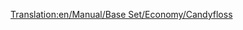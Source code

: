 [[Translation:en/Manual/Base Set/Economy/Candyfloss]]

{{fr/Cargaison|nom=Barbe à papa
|image=CandyflossForest.png
|produit=[[fr/Manual/Base Set/Economy/Forêt de barbe à papa|Forêt de barbe à papa]]
|accepté=[[en/Usine de bonbons/F|Usine de bonbons]]
}}
{{fr/Amorce}}